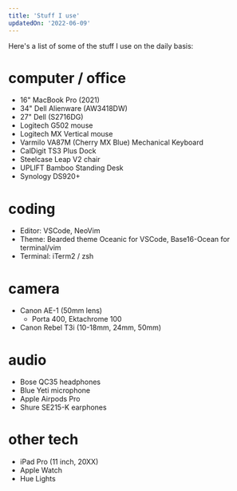 ```yaml
---
title: 'Stuff I use'
updatedOn: '2022-06-09'
---
```


Here's a list of some of the stuff I use on the daily basis:

# computer / office

- 16" MacBook Pro (2021)
- 34" Dell Alienware (AW3418DW)
- 27" Dell (S2716DG)
- Logitech G502 mouse
- Logitech MX Vertical mouse
- Varmilo VA87M (Cherry MX Blue) Mechanical Keyboard
- CalDigit TS3 Plus Dock
- Steelcase Leap V2 chair
- UPLIFT Bamboo Standing Desk
- Synology DS920+

# coding

- Editor: VSCode, NeoVim
- Theme: Bearded theme Oceanic for VSCode, Base16-Ocean for terminal/vim
- Terminal: iTerm2 / zsh

# camera

- Canon AE-1 (50mm lens)
  - Porta 400, Ektachrome 100
- Canon Rebel T3i (10-18mm, 24mm, 50mm)

# audio

- Bose QC35 headphones
- Blue Yeti microphone
- Apple Airpods Pro
- Shure SE215-K earphones

# other tech

- iPad Pro (11 inch, 20XX)
- Apple Watch
- Hue Lights
